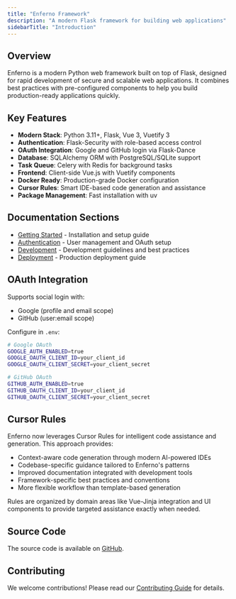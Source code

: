 ```yaml
---
title: "Enferno Framework"
description: "A modern Flask framework for building web applications"
sidebarTitle: "Introduction"
---
```


## Overview

Enferno is a modern Python web framework built on top of Flask, designed for rapid development of secure and scalable web applications. It combines best practices with pre-configured components to help you build production-ready applications quickly.

## Key Features

- **Modern Stack**: Python 3.11+, Flask, Vue 3, Vuetify 3
- **Authentication**: Flask-Security with role-based access control
- **OAuth Integration**: Google and GitHub login via Flask-Dance
- **Database**: SQLAlchemy ORM with PostgreSQL/SQLite support
- **Task Queue**: Celery with Redis for background tasks
- **Frontend**: Client-side Vue.js with Vuetify components
- **Docker Ready**: Production-grade Docker configuration
- **Cursor Rules**: Smart IDE-based code generation and assistance
- **Package Management**: Fast installation with uv

## Documentation Sections

- [Getting Started](/getting-started) - Installation and setup guide
- [Authentication](/authentication) - User management and OAuth setup
- [Development](/development) - Development guidelines and best practices
- [Deployment](/deployment) - Production deployment guide

## OAuth Integration

Supports social login with:
- Google (profile and email scope)
- GitHub (user:email scope)

Configure in `.env`:
```bash
# Google OAuth
GOOGLE_AUTH_ENABLED=true
GOOGLE_OAUTH_CLIENT_ID=your_client_id
GOOGLE_OAUTH_CLIENT_SECRET=your_client_secret

# GitHub OAuth
GITHUB_AUTH_ENABLED=true
GITHUB_OAUTH_CLIENT_ID=your_client_id
GITHUB_OAUTH_CLIENT_SECRET=your_client_secret
```

## Cursor Rules

Enferno now leverages Cursor Rules for intelligent code assistance and generation. This approach provides:

- Context-aware code generation through modern AI-powered IDEs
- Codebase-specific guidance tailored to Enferno's patterns
- Improved documentation integrated with development tools
- Framework-specific best practices and conventions
- More flexible workflow than template-based generation

Rules are organized by domain areas like Vue-Jinja integration and UI components to provide targeted assistance exactly when needed.

## Source Code

The source code is available on [GitHub](https://github.com/level09/enferno).

## Contributing

We welcome contributions! Please read our [Contributing Guide](https://github.com/level09/enferno/blob/master/CONTRIBUTING.md) for details. 